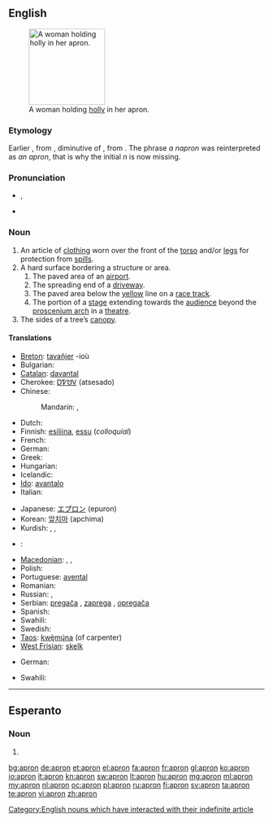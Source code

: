 ==English==
[[Image:A fair Puritan.png|thumb|150px|right|A woman holding [[holly]] in her apron.]]

===Etymology===
Earlier {{term|napron}}, from {{etyl|fro}} {{term|naperon}}, diminutive of {{term|nappe||tablecloth}}, from {{etyl|la}} {{term|nappa||napkin}}. The phrase ''a napron'' was reinterpreted as ''an apron'', that is why the initial ''n'' is now missing.

===Pronunciation===
* {{a|UK}} {{IPA|/ˈeɪ.pɹən/}}, {{SAMPA|/"eI.pr@n/}}
* {{audio|en-us-apron.ogg|Audio (US)}}

===Noun===
{{wikipedia}}
{{en-noun}}

# An article of [[clothing]] worn over the front of the [[torso]] and/or [[legs]] for protection from [[spill]]s.
# A hard surface bordering a structure or area.
## The paved area of an [[airport]].
## The spreading end of a [[driveway]].
## The paved area below the [[yellow]] line on a [[race track]].
## The portion of a [[stage]] extending towards the [[audience]] beyond the [[proscenium arch]] in a [[theatre]].
# The sides of a tree’s [[canopy]].

====Translations====
{{trans-top|clothing}}
* [[Breton]]: [[tavañjer]] {{f}} -ioù {{p}}
* Bulgarian: {{t|bg|престилка}}
* [[Catalan]]: [[davantal]] {{m}}
* Cherokee: [[ᎠᏤᏌᏙ]] (atsesado)
* Chinese:
*: Mandarin: {{t|zh|圍裙|sc=Hani}}, {{t|zh|围裙|tr=wéiqún|sc=Hani}}
* Dutch: {{t+|nl|schort|n}}
* Finnish: [[esiliina]], [[essu]] (''colloquial'')
* French: {{t+|fr|tablier|m}}
* German: {{t+|de|Schürze|f}}
* Greek: {{t+|el|ποδιά|f}}
* Hungarian: {{t+|hu|kötény}}
* Icelandic: {{t-|is|svunta|f}}
* [[Ido]]: [[avantalo]]
* Italian: {{t+|it|grembiule|m}}
{{trans-mid}}
* Japanese: [[エプロン]] (epuron)
* Korean: [[앞치마]] (apchima)
* Kurdish: {{ku-Arab|[[به‌رکۆشه‌]]}}, {{ku-Arab|[[به‌رکۆژه‌]]}}, {{ku-Arab|[[چاڕۆکه‌]]}}
* {{ttbc|Latin}}: {{t-|la|subligaculum|subligāculum|n}}
* [[Macedonian]]: {{t|mk|престилка|f|tr=préstilka}},  {{t|mk|скутник|m|tr=skútnik}},  {{t|mk|фута|f|tr=fúta}}
* Polish: {{t-|pl|fartuch|m}}
* Portuguese: [[avental]] {{m}}
* Romanian: {{t-|ro|sort}}
* Russian: {{t+|ru|передник|m|tr=perédnik}}, {{t+|ru|фартук|m|tr=fártuk}}
* Serbian: [[pregača]] {{f}}, [[zaprega]] {{f}}, [[opregača]] {{f}}
* Spanish: {{t-|es|delantal|m}}
* Swahili: {{t+|sw|aproni|xs=Swahili}}
* Swedish: {{t-|sv|förkläde|n}}
* [[Taos]]: [[kwę̀mų́na]] (of carpenter)
* [[West Frisian]]: [[skelk]] {{n}}
{{trans-bottom}}

{{trans-top|the paved area of an airport}}
* German: {{t+|de|Vorfeld|n}}
{{trans-mid}}
* Swahili: {{t+|sw|aproni|xs=Swahili}}
{{trans-bottom}}

[[Category:English nouns which have interacted with their indefinite article]]

----

==Esperanto==

===Noun===
{{infl|eo}}

# {{eo-form of|apr|on}}

[[bg:apron]]
[[de:apron]]
[[et:apron]]
[[el:apron]]
[[fa:apron]]
[[fr:apron]]
[[gl:apron]]
[[ko:apron]]
[[io:apron]]
[[it:apron]]
[[kn:apron]]
[[sw:apron]]
[[lt:apron]]
[[hu:apron]]
[[mg:apron]]
[[ml:apron]]
[[my:apron]]
[[nl:apron]]
[[oc:apron]]
[[pl:apron]]
[[ru:apron]]
[[fi:apron]]
[[sv:apron]]
[[ta:apron]]
[[te:apron]]
[[vi:apron]]
[[zh:apron]]